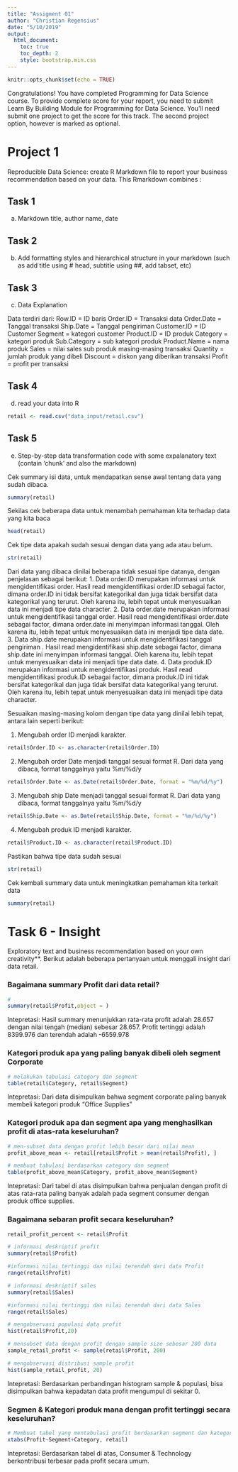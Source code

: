 ```yaml
---
title: "Assigment 01"
author: "Christian Regensius"
date: "5/10/2019"
output: 
  html_document:
    toc: true
    toc_depth: 2
    style: bootstrap.min.css
---
```


```r
knitr::opts_chunk$set(echo = TRUE)
```

Congratulations! You have completed Programming for Data Science course. To provide complete score for your report, you need to submit Learn By Building Module for Programming for Data Science. You'll need submit one project to get the score for this track. The second project option, however is marked as optional.

# Project 1 {.tabset }
Reproducible Data Science: create R Markdown file to report your business recommendation based on your data. This Rmarkdown combines :

## Task 1
a. Markdown title, author name, date

## Task 2 
b. Add formatting styles and hierarchical structure in your markdown (such as add title using # head, subtitle using ##, add tabset, etc)

## Task 3
c. Data Explanation


Data terdiri dari:
Row.ID = ID baris
Order.ID = Transaksi data
Order.Date = Tanggal transaksi
Ship.Date = Tanggal pengiriman
Customer.ID = ID Customer
Segment = kategori customer
Product.ID = ID produk
Category = kategori produk
Sub.Category = sub kategori produk
Product.Name = nama produk
Sales = nilai sales sub produk masing-masing transaksi
Quantity = jumlah produk yang dibeli
Discount = diskon yang diberikan transaksi
Profit = profit per transaksi



## Task 4 
d. read your data into R
```r
retail <- read.csv("data_input/retail.csv")
```
  
## Task 5
e. Step-by-step data transformation code with some expalanatory text (contain 'chunk' and also the markdown)

Cek summary isi data, untuk mendapatkan sense awal tentang data yang sudah dibaca.
```r
summary(retail)
```

Sekilas cek beberapa data untuk menambah pemahaman kita terhadap data yang kita baca
```r
head(retail)
```



Cek tipe data apakah sudah sesuai dengan data yang ada atau belum.
```r
str(retail)
```

Dari data yang dibaca dinilai beberapa tidak sesuai tipe datanya, dengan penjelasan sebagai berikut:
1. Data order.ID merupakan informasi untuk mengidentifikasi order. Hasil read mengidentifikasi order.ID sebagai factor, dimana order.ID ini tidak bersifat kategorikal dan juga tidak bersifat data kategorikal yang terurut. Oleh karena itu, lebih tepat untuk menyesuaikan data ini menjadi tipe data character.
2. Data order.date merupakan informasi untuk mengidentifikasi tanggal order. Hasil read mengidentifikasi order.date sebagai factor, dimana order.date ini menyimpan informasi tanggal. Oleh karena itu, lebih tepat untuk menyesuaikan data ini menjadi tipe data date.
3. Data ship.date merupakan informasi untuk mengidentifikasi tanggal pengiriman . Hasil read mengidentifikasi ship.date sebagai factor, dimana ship.date ini menyimpan informasi tanggal. Oleh karena itu, lebih tepat untuk menyesuaikan data ini menjadi tipe data date.
4. Data produk.ID merupakan informasi untuk mengidentifikasi produk. Hasil read mengidentifikasi produk.ID sebagai factor, dimana produk.ID ini tidak bersifat kategorikal dan juga tidak bersifat data kategorikal yang terurut. Oleh karena itu, lebih tepat untuk menyesuaikan data ini menjadi tipe data character.



Sesuaikan masing-masing kolom dengan tipe data yang dinilai lebih tepat, antara lain seperti berikut:

1. Mengubah order ID menjadi karakter.
```r
retail$Order.ID <- as.character(retail$Order.ID)
```

2. Mengubah order Date menjadi tanggal sesuai format R. Dari data yang dibaca, format tanggalnya yaitu %m/%d/y
```r
retail$Order.Date <- as.Date(retail$Order.Date, format = "%m/%d/%y")
```

3. Mengubah ship Date menjadi tanggal sesuai format R. Dari data yang dibaca, format tanggalnya yaitu %m/%d/y
```r
retail$Ship.Date <- as.Date(retail$Ship.Date, format = "%m/%d/%y")
```

4. Mengubah produk ID menjadi karakter.
```r
retail$Product.ID <- as.character(retail$Product.ID)
```


Pastikan bahwa tipe data sudah sesuai
```r
str(retail)
```

Cek kembali summary data untuk meningkatkan pemahaman kita terkait data
```r
summary(retail)
```


# Task 6 - Insight
Exploratory text and business recommendation based on your own creativity**. Berikut adalah beberapa pertanyaan untuk menggali insight dari data retail.


### Bagaimana summary Profit dari data retail?
```r
# 
summary(retail$Profit,object = )
```
Intepretasi:
Hasil summary menunjukkan rata-rata profit adalah 28.657 dengan nilai tengah (median) sebesar 28.657. Profit tertinggi adalah 8399.976 dan terendah adalah -6559.978

### Kategori produk apa yang paling banyak dibeli oleh segment Corporate
```r
# melakukan tabulasi category dan segment
table(retail$Category, retail$Segment)
```
Intepretasi:
Dari data disimpulkan bahwa segment corporate paling banyak membeli kategori produk "Office Supplies"



### Kategori produk apa dan segment apa yang menghasilkan profit di atas-rata keseluruhan?
```r
# men-subset data dengan profit lebih besar dari nilai mean
profit_above_mean <- retail[retail$Profit > mean(retail$Profit), ]

# membuat tabulasi berdasarkan category dan segment
table(profit_above_mean$Category, profit_above_mean$Segment)
```
Intepretasi:
Dari tabel di atas disimpulkan bahwa penjualan dengan profit di atas rata-rata paling banyak adalah pada segment consumer dengan produk office supplies.


### Bagaimana sebaran profit secara keseluruhan?
```r

retail_profit_percent <- retail$Profit

# informasi deskriptif profit
summary(retail$Profit)

#informasi nilai tertinggi dan nilai terendah dari data Profit
range(retail$Profit)

# informasi deskriptif sales
summary(retail$Sales)

#informasi nilai tertinggi dan nilai terendah dari data Sales
range(retail$Sales)

# mengobservasi populasi data profit
hist(retail$Profit,20)

# mensubset data dengan profit dengan sample size sebesar 200 data
sample_retail_profit <- sample(retail$Profit, 200)

# mengobservasi distribusi sample profit
hist(sample_retail_profit, 20)

```

Intepretasi:
Berdasarkan perbandingan histogram sample & populasi, bisa disimpulkan bahwa kepadatan data profit mengumpul di sekitar 0. 


### Segmen & Kategori produk mana dengan profit tertinggi secara keseluruhan?

```r
# Membuat tabel yang mentabulasi profit berdasarkan segment dan kategori.
xtabs(Profit~Segment+Category, retail)
```

Intepretasi:
Berdasarkan tabel di atas, Consumer & Technology berkontribusi terbesar pada profit secara umum.